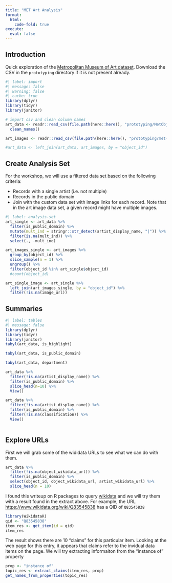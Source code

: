 ```yaml
---
title: "MET Art Analysis"
format:
  html:
    code-fold: true
execute:
  eval: false
---
```


## Introduction

Quick exploration of the [Metropolitan Museum of Art dataset](https://github.com/metmuseum/openaccess). Download the CSV in the `prototyping` directory if it is not present already.

```r
#| label: import
#| message: false
#| warning: false
#| cache: true
library(dplyr)
library(tidyr)
library(janitor)

# import csv and clean column names
art_data <- readr::read_csv(file.path(here::here(), "prototyping/MetObjects.csv")) %>%
  clean_names()

art_images <- readr::read_csv(file.path(here::here(), "prototyping/met-images.csv"))

#art_data <- left_join(art_data, art_images, by = "object_id")
```

## Create Analysis Set

For the workshop, we will use a filtered data set based on the following criteria:

* Records with a single artist (i.e. not multiple)
* Records in the public domain
* Join with the custom data set with image links for each record. Note that in the art image data set, a given record might have multiple images.

```r
#| label: analysis-set
art_single <- art_data %>%
  filter(is_public_domain) %>%
  mutate(mult_ind = stringr::str_detect(artist_display_name, "|")) %>%
  filter(is.na(mult_ind)) %>%
  select(., -mult_ind)

art_images_single <- art_images %>%
  group_by(object_id) %>%
  slice_sample(n = 1) %>%
  ungroup() %>%
  filter(object_id %in% art_single$object_id)
  #count(object_id)

art_single_image <- art_single %>%
  left_join(art_images_single, by = "object_id") %>%
  filter(!is.na(image_url))
```


## Summaries 

```r
#| label: tables
#| message: false
library(dplyr)
library(tidyr)
library(janitor)
tabyl(art_data, is_highlight)

tabyl(art_data, is_public_domain)

tabyl(art_data, department)

art_data %>%
  filter(!is.na(artist_display_name)) %>%
  filter(is_public_domain) %>%
  slice_head(n=10) %>%
  View()

art_data %>%
  filter(!is.na(artist_display_name)) %>%
  filter(is_public_domain) %>%
  filter(!is.na(classification)) %>%
  View()
  
```

## Explore URLs

First we will grab some of the wididata URLs to see what we can do with them.

```r
art_data %>%
  filter(!is.na(object_wikidata_url)) %>%
  filter(is_public_domain) %>%
  select(object_id, object_wikidata_url, artist_wikidata_url) %>%
  slice_head(n = 10)
```

I found this writeup on R packages to query [wikidata](https://www.lehir.net/how-to-query-wikidata-in-r/) and we will try them with a result found in the extract above. For example, the URL <https://www.wikidata.org/wiki/Q83545838> has a QID of `Q83545838`

```r
library(WikidataR)
qid <- "Q83545838"
item_res <- get_item(id = qid)
item_res
```

The result shows there are 10 "claims" for this particular item. Looking at the web page for this entry, it appears that claims refer to the invidual data items on the page. We will try extracting informaiton from the "instance of" property


```r
prop <- "instance of"
topic_res <- extract_claims(item_res, prop)
get_names_from_properties(topic_res)
```
